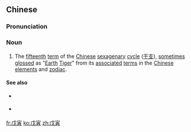 ==Chinese==
{{zh-forms|{{nowrap|3rd [[heavenly stem]]}}<br>([[fishtail]])|{{nowrap|3rd [[earthly branch]]}}<br>([[polite]])}}
{{wikipedia|Chinese sexagenary cycle}}
{{wikipedia|Tiger (zodiac)|Tiger in the Chinese zodiac}}

===Pronunciation===
{{zh-pron
|m=wùyín
|c=mou6 jan4
|mn=qz,xm,zz:bō͘-în
|cat=n
}}

===Noun===
{{zh-noun}}

# The [[fifteenth]] [[term]] of the [[Chinese]] [[sexagenary]] [[cycle]] ([[干支]]), [[sometimes]] [[gloss]]ed as "[[earth|Earth]] [[tiger|Tiger]]" from its [[associate]]d [[term]]s in the [[Chinese]] [[element]]s and [[zodiac]].

====See also====
* {{sense|preceding term}} {{zh-l|丁丑}}
* {{sense|next term}} {{zh-l|己卯}}

[[fr:戊寅]]
[[ko:戊寅]]
[[zh:戊寅]]